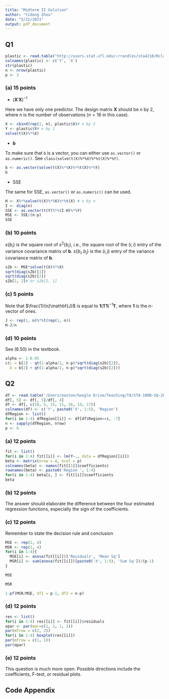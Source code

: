 ```yaml
---
title: "Midterm II Solution"
author: "Yidong Zhou"
date: "5/21/2021"
output: pdf_document
---
```


## Q1

```r
plastic <- read.table("http://users.stat.ufl.edu/~rrandles/sta4210/Rclassnotes/data/textdatasets/KutnerData/Chapter%20%201%20Data%20Sets/CH01PR22.txt")
colnames(plastic) <- c('Y', 'X')
str(plastic)
n <- nrow(plastic)
p <- 2
```

### (a) 15 points

- $(\mathbf{X}'\mathbf{X})^{-1}$

Here we have only one predictor. The design matrix $\mathbf{X}$ should be $n$ by $2$, where $n$ is the number of observations ($n=16$ in this case).

```r
X <- cbind(rep(1, n), plastic$X)# n by 2
Y <- plastic$Y# n by 1
solve(t(X)%*%X)
```

- $\mathbf{b}$

To make sure that `b` is a vector, you can either use `as.vector()` or `as.numeric()`. See `class(solve(t(X)%*%X)%*%t(X)%*%Y)`.

```r
b <- as.vector(solve(t(X)%*%X)%*%t(X)%*%Y)
b
```

- SSE

The same for SSE, `as.vector()` or `as.numeric()` can be used.

```r
H <- X%*%solve(t(X)%*%X)%*%t(X) # n by n
I <- diag(n)
SSE <- as.vector(t(Y)%*%(I-H)%*%Y)
MSE <- SSE/(n-p)
SSE
```

### (b) 10 points

$s\{b_i\}$ is the square root of $s^2\{b_i\}$, i.e., the square root of the $(i, i)$ entry of the variance covariance matrix of $\mathbf{b}$. $s\{b_i, b_j\}$ is the $(i, j)$ entry of the variance covariance matrix of $\mathbf{b}$.

```r
s2b <- MSE*solve(t(X)%*%X)
sqrt(diag(s2b)[1])
sqrt(diag(s2b)[2])
s2b[1, 2]# or s2b[2, 1]
```

### (c) 5 points

Note that $\frac{1}{n}\mathbf{J}$ is equal to $\mathbf{1}(\mathbf{1}'\mathbf{1})^{-1}\mathbf{1}'$, where $\mathbf{1}$ is the $n$-vector of ones.

```r
J <- rep(1, n)%*%t(rep(1, n))
H-J/n
```

### (d) 10 points

See $(6.50)$ in the textbook.

```r
alpha <- 1-0.95
c(L = b[2] - qt(1-alpha/2, n-p)*sqrt(diag(s2b)[2]), 
  U = b[2] + qt(1-alpha/2, n-p)*sqrt(diag(s2b)[2]))
```


## Q2

```r
df <- read.table('/Users/easton/Google Drive/Teaching/TA/STA-108B-SQ-2021/Midterm II/Demographic.txt')
df[, 5] <- df[, 5]/df[, 4]
df <- df[, c(10, 5, 15, 11, 16, 14, 17)]
colnames(df) <- c('Y', paste0('X', 1:5), 'Region')
dfRegion <- list()
for(i in 1:4) dfRegion[[i]] <- df[df$Region==i, -7]
n <- sapply(dfRegion, nrow)
p <- 6
```

### (a) 12 points

```r
fit <- list()
for(i in 1:4) fit[[i]] <- lm(Y~., data = dfRegion[[i]])
beta <- matrix(nrow = 4, ncol = p)
colnames(beta) <- names(fit[[1]]$coefficients)
rownames(beta) <- paste0('Region ', 1:4)
for(i in 1:4) beta[i, ] <- fit[[i]]$coefficients
beta
```

### (b) 12 points

The answer should elaborate the difference between the four estimated regression functions, especially the sign of the coefficients.

### (c) 12 points

Remember to state the decision rule and conclusion

```r
MSE <- rep(1, 4)
MSR <- rep(1, 4)
for(i in 1:4){
  MSE[i] <- anova(fit[[i]])['Residuals', 'Mean Sq']
  MSR[i] <- sum(anova(fit[[i]])[paste0('X', 1:5), 'Sum Sq'])/(p-1)
}
```

```r
MSE
```

```r
MSR
```

```r
1-pf(MSR/MSE, df1 = p-1, df2 = n-p)
```

### (d) 12 points

```r
res <- list()
for(i in 1:4) res[[i]] <- fit[[i]]$residuals
opar <- par(mar=c(1, 2, 1, 1))
par(mfrow = c(2, 2))
for(i in 1:4) boxplot(res[[i]])
par(mfrow = c(1, 1))
par(opar)
```

### (e) 12 points

This question is much more open. Possible directions include the coefficients, F-test, or residual plots.

## Code Appendix
```r
```
